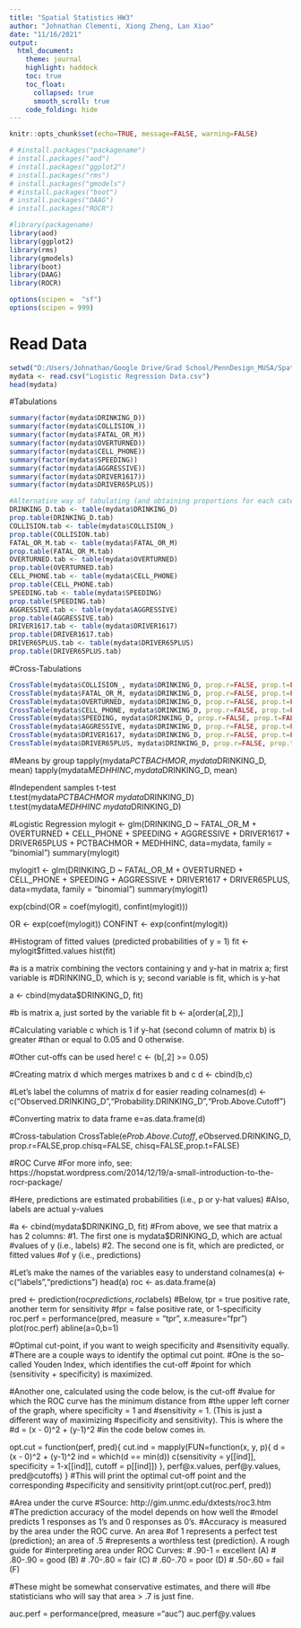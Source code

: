 ```yaml
---
title: "Spatial Statistics HW3"
author: "Johnathan Clementi, Xiong Zheng, Lan Xiao"
date: "11/16/2021"
output: 
  html_document:
    theme: journal
    highlight: haddock
    toc: true
    toc_float:
      collapsed: true
      smooth_scroll: true
    code_folding: hide
---
```



```r
knitr::opts_chunk$set(echo=TRUE, message=FALSE, warning=FALSE)

# #install.packages("packagename")
# install.packages("aod")
# install.packages("ggplot2")
# install.packages("rms")
# install.packages("gmodels")
# #install.packages("boot")
# install.packages("DAAG")
# install.packages("ROCR")

#library(packagename)
library(aod)
library(ggplot2)
library(rms)
library(gmodels)
library(boot)
library(DAAG)
library(ROCR)

options(scipen =  "sf")
options(scipen = 999)

```

# Read Data
```r
setwd("D:/Users/Johnathan/Google Drive/Grad School/PennDesign_MUSA/SpatialStatistics/HW3")
mydata <- read.csv("Logistic Regression Data.csv")
head(mydata)
```


#Tabulations
```r
summary(factor(mydata$DRINKING_D))
summary(factor(mydata$COLLISION_))
summary(factor(mydata$FATAL_OR_M))
summary(factor(mydata$OVERTURNED))
summary(factor(mydata$CELL_PHONE))
summary(factor(mydata$SPEEDING))
summary(factor(mydata$AGGRESSIVE))
summary(factor(mydata$DRIVER1617))
summary(factor(mydata$DRIVER65PLUS))

#Alternative way of tabulating (and obtaining proportions for each category)
DRINKING_D.tab <- table(mydata$DRINKING_D)
prop.table(DRINKING_D.tab)
COLLISION.tab <- table(mydata$COLLISION_)
prop.table(COLLISION.tab)
FATAL_OR_M.tab <- table(mydata$FATAL_OR_M)
prop.table(FATAL_OR_M.tab)
OVERTURNED.tab <- table(mydata$OVERTURNED)
prop.table(OVERTURNED.tab)
CELL_PHONE.tab <- table(mydata$CELL_PHONE)
prop.table(CELL_PHONE.tab)
SPEEDING.tab <- table(mydata$SPEEDING)
prop.table(SPEEDING.tab)
AGGRESSIVE.tab <- table(mydata$AGGRESSIVE)
prop.table(AGGRESSIVE.tab)
DRIVER1617.tab <- table(mydata$DRIVER1617)
prop.table(DRIVER1617.tab)
DRIVER65PLUS.tab <- table(mydata$DRIVER65PLUS)
prop.table(DRIVER65PLUS.tab)

```

#Cross-Tabulations
```r
CrossTable(mydata$COLLISION_, mydata$DRINKING_D, prop.r=FALSE, prop.t=FALSE, prop.chisq=FALSE, chisq=TRUE)
CrossTable(mydata$FATAL_OR_M, mydata$DRINKING_D, prop.r=FALSE, prop.t=FALSE, prop.chisq=FALSE, chisq=TRUE)
CrossTable(mydata$OVERTURNED, mydata$DRINKING_D, prop.r=FALSE, prop.t=FALSE, prop.chisq=FALSE, chisq=TRUE)
CrossTable(mydata$CELL_PHONE, mydata$DRINKING_D, prop.r=FALSE, prop.t=FALSE, prop.chisq=FALSE, chisq=TRUE)
CrossTable(mydata$SPEEDING, mydata$DRINKING_D, prop.r=FALSE, prop.t=FALSE, prop.chisq=FALSE, chisq=TRUE)
CrossTable(mydata$AGGRESSIVE, mydata$DRINKING_D, prop.r=FALSE, prop.t=FALSE, prop.chisq=FALSE, chisq=TRUE)
CrossTable(mydata$DRIVER1617, mydata$DRINKING_D, prop.r=FALSE, prop.t=FALSE, prop.chisq=FALSE, chisq=TRUE)
CrossTable(mydata$DRIVER65PLUS, mydata$DRINKING_D, prop.r=FALSE, prop.t=FALSE, prop.chisq=FALSE, chisq=TRUE)
```


#Means by group
tapply(mydata$PCTBACHMOR, mydata$DRINKING_D, mean) 
tapply(mydata$MEDHHINC, mydata$DRINKING_D, mean) 

#Independent samples t-test
t.test(mydata$PCTBACHMOR~mydata$DRINKING_D)
t.test(mydata$MEDHHINC~mydata$DRINKING_D)

#Logistic Regression
mylogit <- glm(DRINKING_D ~ FATAL_OR_M + OVERTURNED + CELL_PHONE + SPEEDING + AGGRESSIVE + DRIVER1617 + DRIVER65PLUS + PCTBACHMOR + MEDHHINC, data=mydata, family = "binomial")
summary(mylogit)

mylogit1 <- glm(DRINKING_D ~ FATAL_OR_M + OVERTURNED + CELL_PHONE + SPEEDING + AGGRESSIVE + DRIVER1617 + DRIVER65PLUS, data=mydata, family = "binomial")
summary(mylogit1)

exp(cbind(OR = coef(mylogit), confint(mylogit)))

OR <- exp(coef(mylogit))
CONFINT <- exp(confint(mylogit))

#Histogram of fitted values (predicted probabilities of y = 1)
fit <-mylogit$fitted.values
hist(fit)


#a is a matrix combining the vectors containing y and y-hat in matrix a; first variable is
#DRINKING_D, which is y; second variable is fit, which is y-hat

a <- cbind(mydata$DRINKING_D, fit)

#b is matrix a, just sorted by the variable fit
b <- a[order(a[,2]),]

#Calculating variable c which is 1 if y-hat (second column of matrix b) is greater
#than or equal to 0.05 and 0 otherwise.

#Other cut-offs can be used here!
c <- (b[,2] >= 0.05)

#Creating matrix d which merges matrixes b and c
d <- cbind(b,c)

#Let's label the columns of matrix d for easier reading
colnames(d) <- c("Observed.DRINKING_D","Probability.DRINKING_D","Prob.Above.Cutoff")

#Converting matrix to data frame
e=as.data.frame(d)

#Cross-tabulation
CrossTable(e$Prob.Above.Cutoff, e$Observed.DRINKING_D, prop.r=FALSE,prop.chisq=FALSE, chisq=FALSE,prop.t=FALSE)


#ROC Curve
#For more info, see: https://hopstat.wordpress.com/2014/12/19/a-small-introduction-to-the-rocr-package/

#Here, predictions are estimated probabilities (i.e., p or y-hat values)
#Also, labels are actual y-values


#a <- cbind(mydata$DRINKING_D, fit)
#From above, we see that matrix a has 2 columns: 
#1. The first one is mydata$DRINKING_D, which are actual 
#values of y (i.e., labels)
#2. The second one is fit, which are predicted, or fitted values
#of y (i.e., predictions)

#Let's make the names of the variables easy to understand
colnames(a) <- c("labels","predictions")
head(a)
roc <- as.data.frame(a)

pred <- prediction(roc$predictions, roc$labels)
#Below, tpr = true positive rate, another term for sensitivity
#fpr = false positive rate, or 1-specificity
roc.perf = performance(pred, measure = "tpr", x.measure="fpr")
plot(roc.perf)
abline(a=0,b=1)

#Optimal cut-point, if you want to weigh specificity and
#sensitivity equally.
#There are a couple ways to identify the optimal cut point.
#One is the so-called Youden Index, which identifies the cut-off
#point for which (sensitivity + specificity) is maximized.

#Another one, calculated using the code below, is the cut-off
#value for which the ROC curve has the minimum distance from
#the upper left corner of the graph, where specificity = 1 and
#sensitivity = 1. (This is just a different way of maximizing 
#specificity and sensitivity). This is where the 
#d = (x - 0)^2 + (y-1)^2
#in the code below comes in.

opt.cut = function(perf, pred){
  cut.ind = mapply(FUN=function(x, y, p){
    d = (x - 0)^2 + (y-1)^2
    ind = which(d == min(d))
    c(sensitivity = y[[ind]], specificity = 1-x[[ind]], 
      cutoff = p[[ind]])
  }, perf@x.values, perf@y.values, pred@cutoffs)
}
#This will print the optimal cut-off point and the corresponding
#specificity and sensitivity 
print(opt.cut(roc.perf, pred))

#Area under the curve
#Source: http://gim.unmc.edu/dxtests/roc3.htm
#The prediction accuracy of the model depends on how well the 
#model predicts 1 responses as 1's and 0 responses as 0's. 
#Accuracy is measured by the area under the ROC curve. An area 
#of 1 represents a perfect test (prediction); an area of .5 
#represents a worthless test (prediction). A rough guide for
#interpreting area under ROC Curves:
# .90-1 = excellent (A)
# .80-.90 = good    (B)
# .70-.80 = fair    (C)
# .60-.70 = poor    (D)
# .50-.60 = fail    (F)

#These might be somewhat conservative estimates, and there will
#be statisticians who will say that area > .7 is just fine.

auc.perf = performance(pred, measure ="auc")
auc.perf@y.values